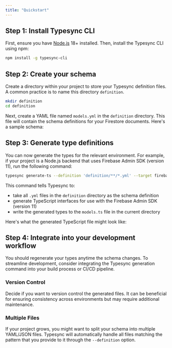 ```yaml
---
title: "Quickstart"
---
```



## Step 1: Install Typesync CLI

First, ensure you have [Node.js](https://nodejs.org) 18+ installed. Then, install the Typesync CLI using npm:

```bash
npm install -g typesync-cli
```

## Step 2: Create your schema

Create a directory within your project to store your Typesync definition files. A common practice is to name this directory `definition`.

```bash
mkdir definition
cd definition
```

Next, create a YAML file named `models.yml` in the `definition` directory. This file will contain the schema definitions for your Firestore documents. Here's a sample schema:

<ExampleDefinition />

## Step 3: Generate type definitions

You can now generate the types for the relevant environment. For example, if your project is a Node.js backend that uses Firebase Admin SDK (version 11), run the following command:

```bash
typesync generate-ts --definition 'definition/**/*.yml' --target firebase-admin@11 --outFile models.ts
```

This command tells Typesync to:

- take all `.yml` files in the `definition` directory as the schema definition
- generate TypeScript interfaces for use with the Firebase Admin SDK (version 11)
- write the generated types to the `models.ts` file in the current directory

Here's what the generated TypeScript file might look like:

<ExampleGenerationTSBackend />

## Step 4: Integrate into your development workflow

You should regenerate your types anytime the schema changes. To streamline development, consider integrating the Typesync generation command into your build process or CI/CD pipeline.

### Version Control

Decide if you want to version control the generated files. It can be beneficial for ensuring consistency across environments but may require additional maintenance.

### Multiple Files

If your project grows, you might want to split your schema into multiple YAML/JSON files. Typesync will automatically handle all files matching the pattern that you provide to it through the `--definition` option.
